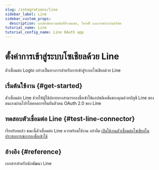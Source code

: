 ```yaml
---
slug: /integrations/line
sidebar_label: Line
sidebar_custom_props:
  description: แอปส่งข้อความทันทีที่รวมแชท, โทรฟรี และการชำระเงินดิจิทัล
tutorial_name: Line
tutorial_config_name: Line OAuth app
---
```




# ตั้งค่าการเข้าสู่ระบบโซเชียลด้วย Line

ตัวเชื่อมต่อ Logto อย่างเป็นทางการสำหรับการเข้าสู่ระบบโซเชียลด้วย Line

<GuideTip />

## เริ่มต้นใช้งาน \{#get-started}

ตัวเชื่อมต่อ Line ช่วยให้ผู้ใช้ปลายทางสามารถลงชื่อเข้าใช้แอปพลิเคชันของคุณด้วยบัญชี Line ของตนเองผ่านโปรโตคอลการยืนยันตัวตน OAuth 2.0 ของ Line

<Integration />

## ทดสอบตัวเชื่อมต่อ Line \{#test-line-connector}

เรียบร้อยแล้ว ขณะนี้ตัวเชื่อมต่อ Line ควรพร้อมใช้งาน อย่าลืม [เปิดใช้งานตัวเชื่อมต่อโซเชียลในประสบการณ์การลงชื่อเข้าใช้](/connectors/social-connectors/#enable-social-sign-in)

## อ้างอิง \{#reference}

<Url href="https://developers.line.biz/en/docs/line-login/overview/">เอกสารสำหรับนักพัฒนา Line</Url>
